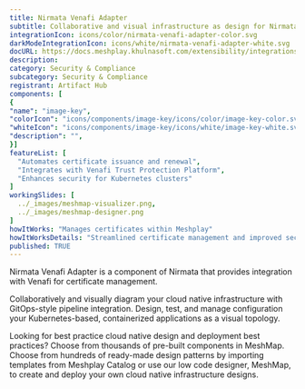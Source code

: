 ```yaml
---
title: Nirmata Venafi Adapter
subtitle: Collaborative and visual infrastructure as design for Nirmata Venafi Adapter
integrationIcon: icons/color/nirmata-venafi-adapter-color.svg
darkModeIntegrationIcon: icons/white/nirmata-venafi-adapter-white.svg
docURL: https://docs.meshplay.khulnasoft.com/extensibility/integrations/nirmata-venafi-adapter
description: 
category: Security & Compliance
subcategory: Security & Compliance
registrant: Artifact Hub
components: [
{
"name": "image-key",
"colorIcon": "icons/components/image-key/icons/color/image-key-color.svg",
"whiteIcon": "icons/components/image-key/icons/white/image-key-white.svg",
"description": "",
}]
featureList: [
  "Automates certificate issuance and renewal",
  "Integrates with Venafi Trust Protection Platform",
  "Enhances security for Kubernetes clusters"
]
workingSlides: [
  ../_images/meshmap-visualizer.png,
  ../_images/meshmap-designer.png
]
howItWorks: "Manages certificates within Meshplay"
howItWorksDetails: "Streamlined certificate management and improved security in Kubernetes"
published: TRUE
---
```

<p>
Nirmata Venafi Adapter is a component of Nirmata that provides integration with Venafi for certificate management.
</p>
<p>
    Collaboratively and visually diagram your cloud native infrastructure with GitOps-style pipeline integration. Design, test, and manage configuration your Kubernetes-based, containerized applications as a visual topology.
</p>
<p>
    Looking for best practice cloud native design and deployment best practices? Choose from thousands of pre-built components in MeshMap. Choose from hundreds of ready-made design patterns by importing templates from Meshplay Catalog or use our low code designer, MeshMap, to create and deploy your own cloud native infrastructure designs.
</p>
